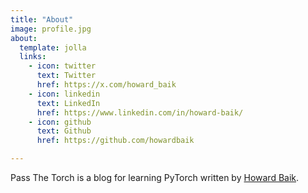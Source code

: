 ```yaml
---
title: "About"
image: profile.jpg
about:
  template: jolla
  links:
    - icon: twitter
      text: Twitter
      href: https://x.com/howard_baik
    - icon: linkedin
      text: LinkedIn
      href: https://www.linkedin.com/in/howard-baik/
    - icon: github
      text: Github
      href: https://github.com/howardbaik

---
```


Pass The Torch is a blog for learning PyTorch written by [Howard Baik](https://www.howardbaik.com/).
